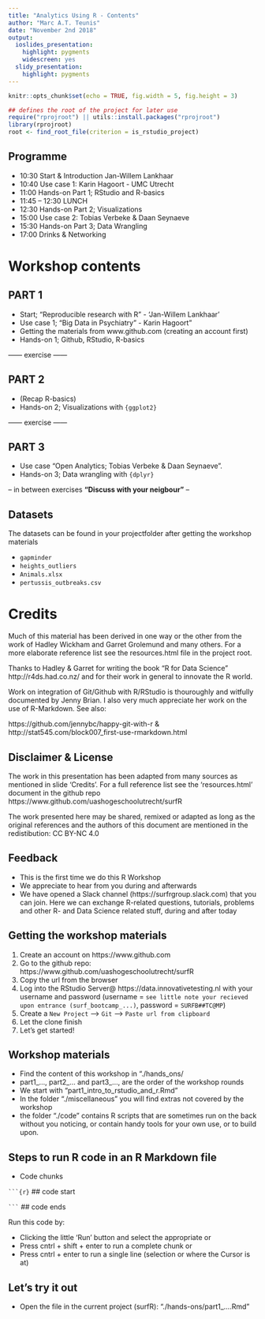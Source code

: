 ```yaml
---
title: "Analytics Using R - Contents"
author: "Marc A.T. Teunis"
date: "November 2nd 2018"
output:
  ioslides_presentation:
    highlight: pygments
    widescreen: yes
  slidy_presentation:
    highlight: pygments
---
```


```r
knitr::opts_chunk$set(echo = TRUE, fig.width = 5, fig.height = 3)
```

```r
## defines the root of the project for later use
require("rprojroot") || utils::install.packages("rprojroot")
library(rprojroot)
root <- find_root_file(criterion = is_rstudio_project)
```

## Programme

 - 10:30 Start & Introduction Jan-Willem Lankhaar
 - 10:40 Use case 1: Karin Hagoort - UMC Utrecht 
 - 11:00 Hands-on Part 1; RStudio and R-basics 
 - 11:45 -- 12:30 LUNCH
 - 12:30 Hands-on Part 2; Visualizations  
 - 15:00 Use case 2: Tobias Verbeke & Daan Seynaeve
 - 15:30 Hands-on Part 3; Data Wrangling
 - 17:00 Drinks & Networking

# Workshop contents

## **PART 1**

 * Start; "Reproducible research with R" - 'Jan-Willem Lankhaar'
 * Use case 1; "Big Data in Psychiatry" - Karin Hagoort"
 * Getting the materials from www.github.com (creating an account first)
 * Hands-on 1; Github, RStudio, R-basics
 
 ------ exercise ------

## **PART 2** 
 
 * (Recap R-basics) 
 * Hands-on 2; Visualizations with `{ggplot2}`
 
 ------ exercise ------
 
## **PART 3**  
 
 * Use case "Open Analytics; Tobias Verbeke & Daan Seynaeve".
 * Hands-on 3; Data wrangling with `{dplyr}`
 
 -- in between exercises **"Discuss with your neigbour"** --
 
## Datasets
The datasets can be found in your projectfolder after getting the workshop materials

 * `gapminder`  
 * `heights_outliers`
 * `Animals.xlsx`  
 * `pertussis_outbreaks.csv`

# Credits

Much of this material has been derived in one way or the other from the work of 
Hadley Wickham and Garret Grolemund and many others. For a more elaborate reference list see the resources.html file in the project root.

Thanks to Hadley & Garret for writing the book "R for Data Science" http://r4ds.had.co.nz/ and for their work in general to innovate the R world.

Work on integration of Git/Github with R/RStudio is thouroughly and witfully documented by Jenny Brian. I also very much appreciate her work on the use of R-Markdown. See also:

https://github.com/jennybc/happy-git-with-r & http://stat545.com/block007_first-use-rmarkdown.html 

## Disclaimer & License

The work in this presentation has been adapted from many sources as mentioned in slide 'Credits'. For a full reference list see the 'resources.html' document in the github repo 
https://www.github.com/uashogeschoolutrecht/surfR

The work presented here may be shared, remixed or adapted as long as the original references and the authors of this document are mentioned in the redistibution: CC BY-NC 4.0

## Feedback

 * This is the first time we do this R Workshop
 * We appreciate to hear from you during and afterwards
 * We have opened a Slack channel (https://surfrgroup.slack.com) that you can join. Here we can exchange R-related questions, tutorials, problems and other R- and Data Science related stuff, during and after today  
 

## Getting the workshop materials

 1. Create an account on https://www.github.com
 2. Go to the github repo: https://www.github.com/uashogeschoolutrecht/surfR
 3. Copy the url from the browser
 4. Log into the RStudio Server@ https://data.innovativetesting.nl with your username and password (username = `see little note your recieved upon entrance (surf_bootcamp_...)`, password = `SURFB##TC@MP`)
 5. Create a `New Project` --> `Git` --> `Paste url from clipboard`
 6. Let the clone finish
 7. Let's get started! 
 
## Workshop materials
 
  * Find the content of this workshop in "./hands_ons/
  * part1_..., part2_... and part3_..., are the order of the workshop rounds
  * We start with "part1_intro_to_rstudio_and_r.Rmd"
  * In the folder "./miscellaneous" you will find extras not covered by the workshop
  * the folder "./code" contains R scripts that are sometimes run on the back without you noticing, or contain handy tools for your own use, or to build upon.
  
## Steps to run R code in an R Markdown file

 * Code chunks
 
` ```{r} ` ## code start


` ``` `    ## code ends

Run this code by:

 * Clicking the little 'Run' button and select the appropriate or
 * Press cntrl + shift + enter to run a complete chunk or
 * Press cntrl + enter to run a single line (selection or where the Cursor is at)

## Let's try it out

 * Open the file in the current project (surfR): "./hands-ons/part1_....Rmd"
 

  
